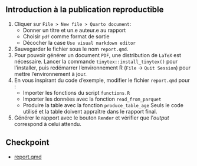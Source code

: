 :::{.callout-tip collapse="true" icon=false}
## Introduction à la publication reproductible

:::{.incremental}
1. Cliquer sur `File > New file > Quarto document`:
    + Donner un titre et un.e auteur.e au rapport
    + Choisir `pdf` comme format de sortie
    + Décocher la case `Use visual markdown editor`
2. Sauvegarder le fichier sous le nom `report.qmd`.
3. Pour pouvoir générer un document `PDF`, une distribution de `LaTeX` est nécessaire.
Lancer la commande `tinytex::install_tinytex()` pour l'installer, puis redémarrer l'environnement R
(`File` -> `Quit Session`) pour mettre l'environnement à jour.
4. En vous inspirant du code d'exemple, modifier le fichier `report.qmd` pour :
    + Importer les fonctions du script `functions.R`
    + Importer les données avec la fonction `read_from_parquet`
    + Produire la table avec la fonction `produce_table_age`
Seuls le code utilisé et la table doivent appraître dans le rapport final.
5. Générer le rapport avec le bouton `Render` et vérifier que l'*output* correspond à celui attendu.
:::

:::

## Checkpoint

- [report.qmd](https://raw.githubusercontent.com/InseeFrLab/formation-bonnes-pratiques-R/main/R/checkpoints/application7/report.qmd)
